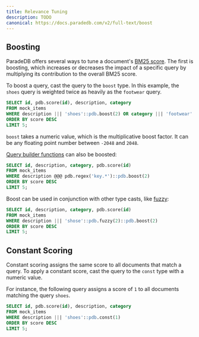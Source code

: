 ```yaml
---
title: Relevance Tuning
description: TODO
canonical: https://docs.paradedb.com/v2/full-text/boost
---
```


## Boosting

ParadeDB offers several ways to tune a document's [BM25 score](/v2/sorting/score).
The first is boosting, which increases or decreases the impact of a specific query by multiplying its contribution to the overall BM25 score.

To boost a query, cast the query to the `boost` type. In this example, the `shoes` query is weighted twice as heavily as the `footwear` query.

```sql
SELECT id, pdb.score(id), description, category
FROM mock_items
WHERE description ||| 'shoes'::pdb.boost(2) OR category ||| 'footwear'
ORDER BY score DESC
LIMIT 5;
```

`boost` takes a numeric value, which is the multiplicative boost factor. It can be any floating point number between `-2048` and `2048`.

[Query builder functions](/v2/query-builder/overview) can also be boosted:

```sql
SELECT id, description, category, pdb.score(id)
FROM mock_items
WHERE description @@@ pdb.regex('key.*')::pdb.boost(2)
ORDER BY score DESC
LIMIT 5;
```

Boost can be used in conjunction with other type casts, like [fuzzy](/v2/full-text/fuzzy):

```sql
SELECT id, description, category, pdb.score(id)
FROM mock_items
WHERE description ||| 'shose'::pdb.fuzzy(2)::pdb.boost(2)
ORDER BY score DESC
LIMIT 5;
```

## Constant Scoring

Constant scoring assigns the same score to all documents that match a query. To apply a constant score, cast the query to the `const` type with a
numeric value.

For instance, the following query assigns a score of `1` to all documents matching the query `shoes`.

```sql
SELECT id, pdb.score(id), description, category
FROM mock_items
WHERE description ||| 'shoes'::pdb.const(1)
ORDER BY score DESC
LIMIT 5;
```
